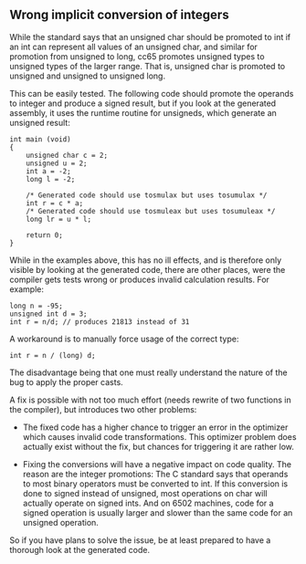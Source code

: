 == Wrong implicit conversion of integers ==

While the standard says that an unsigned char should be promoted to int if an int can represent all values of an unsigned char, and similar for promotion from unsigned to long, cc65 promotes unsigned types to unsigned types of the larger range. That is, unsigned char is promoted to unsigned and unsigned to unsigned long.

This can be easily tested. The following code should promote the operands to integer and produce a signed result, but if you look at the generated assembly, it uses the runtime routine for unsigneds, which generate an unsigned result:

<pre>
int main (void)
{
    unsigned char c = 2;
    unsigned u = 2;
    int a = -2;
    long l = -2;

    /* Generated code should use tosmulax but uses tosumulax */
    int r = c * a;
    /* Generated code should use tosmuleax but uses tosumuleax */
    long lr = u * l;

    return 0;
}
</pre>

While in the examples above, this has no ill effects, and is therefore only visible by looking at the generated code, there are other places, were the compiler gets tests wrong or produces invalid calculation results. For example:

<pre>
long n = -95;
unsigned int d = 3;
int r = n/d; // produces 21813 instead of 31
</pre>

A workaround is to manually force usage of the correct type:

<pre>
int r = n / (long) d;
</pre>

The disadvantage being that one must really understand the nature of the bug to apply the proper casts.

A fix is possible with not too much effort (needs rewrite of two functions in the compiler), but introduces two other problems:

* The fixed code has a higher chance to trigger an error in the optimizer which causes invalid code transformations. This optimizer problem does actually exist without the fix, but chances for triggering it are rather low.

* Fixing the conversions will have a negative impact on code quality. The reason are the integer promotions: The C standard says that operands to most binary operators must be converted to int. If this conversion is done to signed instead of unsigned, most operations on char will actually operate on signed ints. And on 6502 machines, code for a signed operation is usually larger and slower than the same code for an unsigned operation.

So if you have plans to solve the issue, be at least prepared to have a thorough look at the generated code.